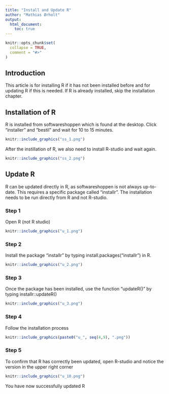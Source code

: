 ```yaml
---
title: "Install and Update R"
author: "Mathias Ørholt"
output:
  html_document:
    toc: true
---
```


```r
knitr::opts_chunk$set(
  collapse = TRUE,
  comment = "#>"
)
```

## Introduction

This article is for installing R if it has not been installed before and for updating R if this is needed. If R is already installed, skip the installation chapter.

## Installation of R

R is installed from softwareshoppen which is found at the desktop. Click "installer" and "bestil" and wait for 10 to 15 minutes.

```r
knitr::include_graphics("ss_1.png")
```



After the instillation of R, we also need to install R-studio and wait again.

```r
knitr::include_graphics("ss_2.png")
```

## Update R

R can be updated directly in R, as softwareshoppen is not always up-to-date. This requires a specific package called "installr". The installation needs to be run directly from R and not R-studio.

### Step 1

Open R (not R studio)

```r
knitr::include_graphics("u_1.png")
```

### Step 2

Install the package "installr" by typing install.packages("installr") in R.

```r
knitr::include_graphics("u_2.png")
```

### Step 3

Once the package has been installed, use the function "updateR()" by typing installr::updateR()

```r
knitr::include_graphics("u_3.png")
```

### Step 4

Follow the installation process

```r
knitr::include_graphics(paste0("u_", seq(4,9), ".png"))
```

### Step 5

To confirm that R has correctly been updated, open R-studio and notice the version in the upper right corner

```r
knitr::include_graphics("u_10.png")
```

You have now successfully updated R

